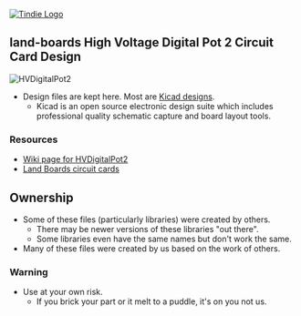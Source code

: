 <a href="https://www.tindie.com/stores/land_boards/" >
<img src="http://land-boards.com/tindie/tindie-larges-v2.png" alt="Tindie Logo">
</img></a> 
== land-boards High Voltage Digital Pot 2 Circuit Card Design ==

<img src="http://land-boards.com/blwiki/images/b/bd/HVDigitalPot2-crop-512pxV.jpg" alt="HVDigitalPot2"></img>

* Design files are kept here. Most are [http://www.kicad-pcb.org/display/KICAD/KiCad+EDA+Software+Suite/ Kicad designs].
** Kicad is an open source electronic design suite which includes professional quality schematic capture and board layout tools.

=== Resources ===

* [http://land-boards.com/blwiki/index.php?title=HVDigitalPot2 Wiki page for HVDigitalPot2]
* [http://land-boards.com/blwiki/index.php Land Boards circuit cards]

== Ownership ==

* Some of these files (particularly libraries) were created by others.
** There may be newer versions of these libraries "out there".
** Some libraries even have the same names but don't work the same.
* Many of these files were created by us based on the work of others.

=== Warning ===

* Use at your own risk.
** If you brick your part or it melt to a puddle, it's on you not us.
